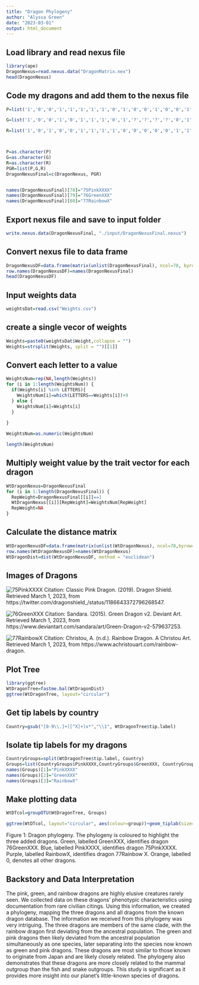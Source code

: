 ```yaml
---
title: "Dragon Phylogeny"
author: "Alyssa Green"
date: "2023-03-01"
output: html_document
---
```


## Load library and read nexus file
```r
library(ape)
DragonNexus=read.nexus.data("DragonMatrix.nex")
head(DragonNexus)
```
## Code my dragons and add them to the nexus file
```r
P=list('1','0','0','1','1','1','1','1','0','1','0','0','1','0','0','1','1','0','0','0','0','1','0','0','0','0','0','1','1','0','0','1','1','0','0','0','0','0','0','0','0','1','1','0','?','?','?','?','?','?','0','0','0','1','0','0','0','0','0','0','0','1','1','1','0','0','0','0','0','0','1','0','0','1','1','0','1','0')

G=list('1','0','0','1','0','1','1','1','0','1','?','?','?','?','0','1','0','0','1','0','0','0','0','0','1','0','0','1','1','1','0','1','0','0','0','1','1','0','1','1','0','0','0','0','1','1','0','0','0','0','1','1','0','0','1','0','?','?','?','?','?','?','?','?','?','?','?','?','?','?','0','1','1','1','1','1','0','0')

R=list('1','0','1','0','0','1','1','1','1','0','0','0','0','0','1','1','0','0','0','0','0','0','0','1','0','0','1','1','0','1','0','0','0','0','0','0','1','0','0','0','1','1','0','0','0','0','0','0','1','1','0','0','0','0','0','?','?','?','?','0','1','0','0','0','0','0','?','?','?','0','0','0','1','1','0','0','1')



P=as.character(P)
G=as.character(G)
R=as.character(R)
PGR=list(P,G,R)
DragonNexusFinal=c(DragonNexus, PGR)


names(DragonNexusFinal)[78]="75PinkXXXX"
names(DragonNexusFinal)[79]="76GreenXXX"
names(DragonNexusFinal)[80]="77RainbowX"
```

## Export nexus file and save to input folder
```r
write.nexus.data(DragonNexusFinal, "./input/DragonNexusFinal.nexus")
```


## Convert nexus file to data frame
```r
DragonNexusDF=data.frame(matrix(unlist(DragonNexusFinal), ncol=78, byrow=T))
row.names(DragonNexusDF)=names(DragonNexusFinal)
head(DragonNexusDF)
```

## Input weights data
```r
weightsDat=read.csv("Weights.csv")
```

## create a single vecor of weights
```r
Weights=paste0(weightsDat$Weight,collapse = "")
Weights=strsplit(Weights, split = "")[[1]]
```


## Convert each letter to a value
```r
WeightsNum=rep(NA,length(Weights))
for (i in 1:length(WeightsNum)) {
  if(Weights[i] %in% LETTERS){
    WeightsNum[i]=which(LETTERS==Weights[i])+9
  } else {
    WeightsNum[i]=Weights[i]
  }
  
}

WeightsNum=as.numeric(WeightsNum)
```

```r
length(WeightsNum)
```

## Multiply weight value by the trait vector for each dragon
```r
WtDragonNexus=DragonNexusFinal
for (i in 1:length(DragonNexusFinal)) {
  RepWeight=DragonNexusFinal[[i]]==1
  WtDragonNexus[[i]][RepWeight]=WeightsNum[RepWeight]
  RepWeight=NA
}
```

## Calculate the distance matrix
```r
WtDragonNexusDF=data.frame(matrix(unlist(WtDragonNexus), ncol=78,byrow=T))
row.names(WtDragonNexusDF)=names(WtDragonNexus)
WtDragonDist=dist(WtDragonNexusDF, method = "euclidean")
```
## Images of Dragons
![75PinkXXXX](images\pink.png)
Citation: Classic Pink Dragon. (2019). Dragon Shield. Retrieved March 1, 2023, from https://twitter.com/dragonshield_/status/1186643372796268547. 

![76GreenXXX](images\green.jpg)
Citation: Sandara. (2015). Green Dragon v2. Deviant Art. Retrieved March 1, 2023, from https://www.deviantart.com/sandara/art/Green-Dragon-v2-579637253. 

![77RainbowX](images\rainbow.jpg)
Citation: Christou, A. (n.d.). Rainbow Dragon. A Christou Art. Retrieved March 1, 2023, from https://www.achristouart.com/rainbow-dragon. 


## Plot Tree
```r
library(ggtree)
WtDragonTree=fastme.bal(WtDragonDist)
ggtree(WtDragonTree, layout="circular")
```

## Get tip labels by country
```r
Country=gsub("[0-9\\.]+([^X]+)x*","\\1", WtDragonTree$tip.label)
```

## Isolate tip labels for my dragons
```r
CountryGroups=split(WtDragonTree$tip.label, Country)
Groups=list(CountryGroups$PinkXXXX,CountryGroups$GreenXXX, CountryGroups$RainbowX)
names(Groups)[1]="PinkXXXX"
names(Groups)[2]="GreenXXX"
names(Groups)[3]="RainbowX"
```

## Make plotting data
```r
WtDTcol=groupOTU(WtDragonTree, Groups)
```

```r
ggtree(WtDTcol, layout="circular", aes(colour=group))+geom_tiplab(size=2, aes(angle=angle))
```
Figure 1: Dragon phylogeny. The phylogeny is coloured to highlight the three added dragons. Green, labelled GreenXXX, identifies dragon 76GreenXXX. Blue, labelled PinkXXXX, identifies dragon 75PinkXXXX. Purple, labelled RainbowX, identifies dragon 77Rainbow X. Orange, labelled 0, denotes all other dragons. 

## Backstory and Data Interpretation

The pink, green, and rainbow dragons are highly elusive creatures rarely seen. We collected data on these dragons' phenotypic characteristics using documentation from rare civilian citings. Using this information, we created a phylogeny, mapping the three dragons and all dragons from the known dragon database. The information we received from this phylogeny was very intriguing. The three dragons are members of the same clade, with the rainbow dragon first deviating from the ancestral population. The green and pink dragons then likely deviated from the ancestral population simultaneously as one species, later separating into the species now known as green and pink dragons. These dragons are most similar to those known to originate from Japan and are likely closely related. The phylogeny also demonstrates that these dragons are more closely related to the mammal outgroup than the fish and snake outgroups. This study is significant as it provides more insight into our planet's little-known species of dragons.
